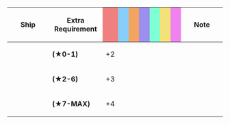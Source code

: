 {|class="wikitable" style="width:100%; text-align: center; vertical-align: middle;"
|-
! style="width: 20%;" | Ship
! style="width: 25%;" | Extra Requirement
! style="width: 5%; background-color: lightcoral;" | {{Firepower}}
! style="width: 5%; background-color: lightskyblue;" | {{Torpedo}}
! style="width: 5%; background-color: sandybrown;" | {{AA}}
! style="width: 5%; background-color: #9C8FEE;" | {{ASW}}
! style="width: 5%; background-color: #7fffd4;" | {{LOS}}
! style="width: 5%; background-color: #F2E279;" | {{Armor}}
! style="width: 5%; background-color: violet;" | {{Evasion}}
! style="width: 20%;" | Note
|-
! rowspan="3" | {{ShipLink|Saratoga|Intrepid|Hornet|Gambier Bay|text=USN Carriers}}
| style="text-align:left;" | '''(★0-1)'''
| +2 || || || || || || 
| style="text-align:left;" | 
|-
| style="text-align:left;" | '''(★2-6)'''
| +3 || || || || || || 
| style="text-align:left;" | 
|-
| style="text-align:left;" | '''(★7-MAX)'''
| +4 || || || || || || 
| style="text-align:left;" | 
|}